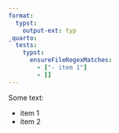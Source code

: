 ```yaml
---
format: 
  typst:
    output-ext: typ
_quarto:
  tests:
    typst:
      ensureFileRegexMatches:
        - ["- item 1"]
        - []
---
```


::: {#thm-some}

Some text:

- item 1
- item 2

:::
